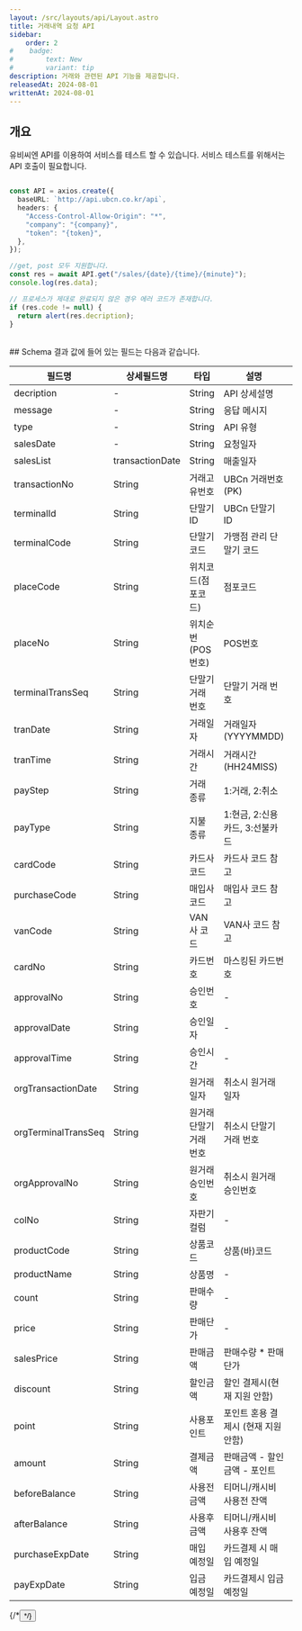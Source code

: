 ```yaml
---
layout: /src/layouts/api/Layout.astro
title: 거래내역 요청 API
sidebar:
    order: 2
#    badge:
#        text: New
#        variant: tip
description: 거래와 관련된 API 기능을 제공합니다.
releasedAt: 2024-08-01
writtenAt: 2024-08-01
---
```



## 개요
유비씨엔 API를 이용하여 서비스를 테스트 할 수 있습니다. 서비스 테스트를 위해서는 API 호출이 필요합니다.
<br/>

```ts

const API = axios.create({
  baseURL: `http://api.ubcn.co.kr/api`,
  headers: {
    "Access-Control-Allow-Origin": "*",
    "company": "{company}",
    "token": "{token}",
  },
});

//get, post 모두 지원합니다.
const res = await API.get("/sales/{date}/{time}/{minute}");
console.log(res.data);

// 프로세스가 제대로 완료되지 않은 경우 에러 코드가 존재합니다.
if (res.code != null) {
  return alert(res.decription);
}

```
<br/>
## Schema
결과 값에 들어 있는 필드는 다음과 같습니다.
<table>
    <thead>
    <th>필드명</th>
    <th>상세필드명</th>
    <th>타입</th>
    <th>설명</th>
    <th>비고</th>
    </thead>
    <tbody>
    <tr>
        <td>decription</td>
        <td>-</td>
        <td>String</td>
        <td>API 상세설명</td>
        <td>-</td>
    </tr>
    <tr>
        <td>message</td>
        <td>-</td>
        <td>String</td>
        <td>응답 메시지</td>
        <td>-</td>
    </tr>
    <tr>
        <td>type</td>
        <td>-</td>
        <td>String</td>
        <td>API 유형</td>
        <td>-</td>
    </tr>
    <tr>
        <td>salesDate</td>
        <td>-</td>
        <td>String</td>
        <td>요청일자</td>
        <td>YYYYMMDD</td>
    </tr>
    <tr>
        <td rowSpan={34}>salesList</td>
        <td>transactionDate</td>
        <td>String</td>
        <td>매출일자</td>
        <td>YYYYMMDD</td>
    </tr>
    <tr>
        <td>transactionNo</td>
        <td>String</td>
        <td>거래고유번호</td>
        <td>UBCn 거래번호 (PK)</td>
    </tr>
    <tr>
        <td>terminalId</td>
        <td>String</td>
        <td>단말기 ID</td>
        <td>UBCn 단말기 ID</td>
    </tr>
    <tr>
        <td>terminalCode</td>
        <td>String</td>
        <td>단말기 코드</td>
        <td>가맹점 관리 단말기 코드</td>
    </tr>
    <tr>
        <td>placeCode</td>
        <td>String</td>
        <td>위치코드(점포코드)</td>
        <td>점포코드</td>
    </tr>
    <tr>
        <td>placeNo</td>
        <td>String</td>
        <td>위치순번(POS번호)</td>
        <td>POS번호</td>
    </tr>
    <tr>
        <td>terminalTransSeq</td>
        <td>String</td>
        <td>단말기 거래 번호</td>
        <td>단말기 거래 번호</td>
    </tr>
    <tr>
        <td>tranDate</td>
        <td>String</td>
        <td>거래일자</td>
        <td>거래일자(YYYYMMDD)</td>
    </tr>
    <tr>
        <td>tranTime</td>
        <td>String</td>
        <td>거래시간</td>
        <td>거래시간(HH24MISS)</td>
    </tr>
    <tr>
        <td>payStep</td>
        <td>String</td>
        <td>거래 종류</td>
        <td>1:거래, 2:취소</td>
    </tr>
    <tr>
        <td>payType</td>
        <td>String</td>
        <td>지불 종류</td>
        <td>1:현금, 2:신용카드, 3:선불카드</td>
    </tr>
    <tr>
        <td>cardCode</td>
        <td>String</td>
        <td>카드사 코드</td>
        <td>카드사 코드 참고</td>
    </tr>
    <tr>
        <td>purchaseCode</td>
        <td>String</td>
        <td>매입사 코드</td>
        <td>매입사 코드 참고</td>
    </tr>
    <tr>
        <td>vanCode</td>
        <td>String</td>
        <td>VAN사 코드</td>
        <td>VAN사 코드 참고</td>
    </tr>
    <tr>
        <td>cardNo</td>
        <td>String</td>
        <td>카드번호</td>
        <td>마스킹된 카드번호</td>
    </tr>
    <tr>
        <td>approvalNo</td>
        <td>String</td>
        <td>승인번호</td>
        <td>-</td>
    </tr>
    <tr>
        <td>approvalDate</td>
        <td>String</td>
        <td>승인일자</td>
        <td>-</td>
    </tr>
    <tr>
        <td>approvalTime</td>
        <td>String</td>
        <td>승인시간</td>
        <td>-</td>
    </tr>
    <tr>
        <td>orgTransactionDate</td>
        <td>String</td>
        <td>원거래일자</td>
        <td>취소시 원거래 일자</td>
    </tr>
    <tr>
        <td>orgTerminalTransSeq</td>
        <td>String</td>
        <td>원거래 단말기 거래 번호</td>
        <td>취소시 단말기 거래 번호</td>
    </tr>
    <tr>
        <td>orgApprovalNo</td>
        <td>String</td>
        <td>원거래 승인번호</td>
        <td>취소시 원거래 승인번호</td>
    </tr>
    <tr>
        <td>colNo</td>
        <td>String</td>
        <td>자판기 컬럼</td>
        <td>-</td>
    </tr>
    <tr>
        <td>productCode</td>
        <td>String</td>
        <td>상품코드</td>
        <td>상품(바)코드</td>
    </tr>
    <tr>
        <td>productName</td>
        <td>String</td>
        <td>상품명</td>
        <td>-</td>
    </tr>
    <tr>
        <td>count</td>
        <td>String</td>
        <td>판매수량</td>
        <td>-</td>
    </tr>
    <tr>
        <td>price</td>
        <td>String</td>
        <td>판매단가</td>
        <td>-</td>
    </tr>
    <tr>
        <td>salesPrice</td>
        <td>String</td>
        <td>판매금액</td>
        <td>판매수량 * 판매단가</td>
    </tr>
    <tr>
        <td>discount</td>
        <td>String</td>
        <td>할인금액</td>
        <td>할인 결제시(현재 지원 안함)</td>
    </tr>
    <tr>
        <td>point</td>
        <td>String</td>
        <td>사용포인트</td>
        <td>포인트 혼용 결제시 (현재 지원 안함)</td>
    </tr>
    <tr>
        <td>amount</td>
        <td>String</td>
        <td>결제금액</td>
        <td>판매금액 - 할인금액 - 포인트</td>
    </tr>
    <tr>
        <td>beforeBalance</td>
        <td>String</td>
        <td>사용전금액</td>
        <td>티머니/캐시비 사용전 잔액</td>
    </tr>
    <tr>
        <td>afterBalance</td>
        <td>String</td>
        <td>사용후금액</td>
        <td>티머니/캐시비 사용후 잔액</td>
    </tr>
    <tr>
        <td>purchaseExpDate</td>
        <td>String</td>
        <td>매입 예정일</td>
        <td>카드결제 시 매입 예정일</td>
    </tr>
    <tr>
        <td>payExpDate</td>
        <td>String</td>
        <td>입금 예정일</td>
        <td>카드결제시 입금 예정일</td>
    </tr>
    </tbody>
</table>
{/*<Button url={"https://devapi.ubcn.co.kr:17881/list/noticeList"} title={"테스트 버튼"}/>*/}